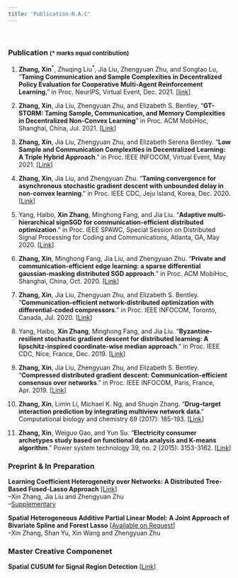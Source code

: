 ```yaml
---
title: 'Publication-N.A.C'
---
```

&nbsp;

### **Publication**  <font size="2">($*$ marks equal contribution) </font>       

1. **Zhang, Xin**$^*$, Zhuqing Liu$^*$, Jia Liu, Zhengyuan Zhu, and Songtao Lu, "**Taming Communication and Sample Complexities in Decentralized Policy Evaluation for Cooperative Multi-Agent Reinforcement Learning**," in Proc. NeurIPS, Virtual Event, Dec. 2021. [[link](https://proceedings.neurips.cc/paper/2021/hash/9c51a13764ca629f439f6accbb4ec413-Abstract.html)]   

1. **Zhang, Xin**, Jia Liu, Zhengyuan Zhu, and Elizabeth S. Bentley, "**GT-STORM: Taming Sample, Communication, and Memory Complexities in Decentralized Non-Convex Learning**" in Proc. ACM MobiHoc, Shanghai, China, Jul. 2021. [[Link](https://arxiv.org/pdf/2105.01231.pdf)]      

2. **Zhang, Xin**, Jia Liu, Zhengyuan Zhu, and Elizabeth Serena Bentley. "**Low Sample and Communication Complexities in Decentralized Learning: A Triple Hybrid Approach**." in Proc. IEEE INFOCOM, Virtual Event, May 2021. [[Link](https://kevinliu-osu-ece.github.io/publications/Hybrid_DGD.pdf)]    

4. **Zhang, Xin**, Jia Liu, and Zhengyuan Zhu. "**Taming convergence for asynchronous stochastic gradient descent with unbounded delay in non-convex learning**." in Proc. IEEE CDC, Jeju Island, Korea, Dec. 2020. [[Link](https://arxiv.org/pdf/1805.09470.pdf)]  

11. Yang, Haibo, **Xin Zhang**, Minghong Fang, and Jia Liu. "**Adaptive multi-hierarchical signSGD for communication-efficient distributed optimization**." in Proc. IEEE SPAWC, Special Session on Distributed Signal Processing for Coding and Communications, Atlanta, GA, May 2020.
[[Link](http://web.cs.iastate.edu/~jialiu/publications/sign2SGD.pdf)]     

6. **Zhang, Xin**, Minghong Fang, Jia Liu, and Zhengyuan Zhu. "**Private and communication-efficient edge learning: a sparse differential gaussian-masking distributed SGD approach**." in Proc. ACM MobiHoc, Shanghai, China, Oct. 2020. [[Link](https://arxiv.org/pdf/2001.03836.pdf)]  

7. **Zhang, Xin**, Jia Liu, Zhengyuan Zhu, and Elizabeth S. Bentley. "**Communication-efficient network-distributed optimization with differential-coded compressors**." in Proc. IEEE INFOCOM, Toronto, Canada, Jul. 2020. [[Link](https://arxiv.org/pdf/1912.03208.pdf)]  

8. Yang, Haibo, **Xin Zhang**, Minghong Fang, and Jia Liu. "**Byzantine-resilient stochastic gradient descent for distributed learning: A lipschitz-inspired coordinate-wise median approach**." in Proc. IEEE CDC, Nice, France, Dec. 2019. [[Link](https://arxiv.org/pdf/1909.04532.pdf)]   

9. **Zhang, Xin**, Jia Liu, Zhengyuan Zhu, and Elizabeth S. Bentley. "**Compressed distributed gradient descent: Communication-efficient consensus over networks**." in Proc. IEEE INFOCOM, Paris, France, Apr. 2019.  [[Link](https://arxiv.org/pdf/1812.04048.pdf)]  

10. **Zhang, Xin**, Limin Li, Michael K. Ng, and Shuqin Zhang. "**Drug–target interaction prediction by integrating multiview network data**." Computational biology and chemistry 69 (2017): 185-193. [[Link](https://www.sciencedirect.com/science/article/pii/S1476927117301950)]  

11. **Zhang, Xin**, Weiguo Gao, and Yun Su. "**Electricity consumer archetypes study based on functional data analysis and K-means algorithm**." Power system technology 39, no. 2 (2015): 3153-3162. [[Link](http://new.oversea.cnki.net/KCMS/detail/detail.aspx?dbcode=CJFQ&dbname=CJFDLAST2015&filename=DWJS201511025&v=MDU3NzFOcm85SFlZUjhlWDFMdXhZUzdEaDFUM3FUcldNMUZyQ1VSTE9mWWVkcUZ5bmtWN3ZLSVRyQmZiRzRIOVQ=)]  


### **Preprint & In Preparation**  

**Learning Coefficient Heterogeneity over Networks: A Distributed Tree-Based Fused-Lasso Approach** [[Link](https://arxiv.org/pdf/1905.11549.pdf)]   
--Xin Zhang, Jia Liu and Zhengyuan Zhu     
--[Supplementary](files/Supp_MSTClustering_FLASSO_ADMM.pdf)   

**Spatial Heterogeneous Additive Partial Linear Model: A Joint Approach of Bivariate Spline and Forest Lasso** [[Available on Request]()]   
--Xin Zhang, Shan Yu, Xin Wang and Zhengyuan Zhu       


### **Master Creative Componenet**  
**Spatial CUSUM for Signal Region Detection** [[Link](https://lib.dr.iastate.edu/cgi/viewcontent.cgi?article=1049&context=creativecomponents)]    



